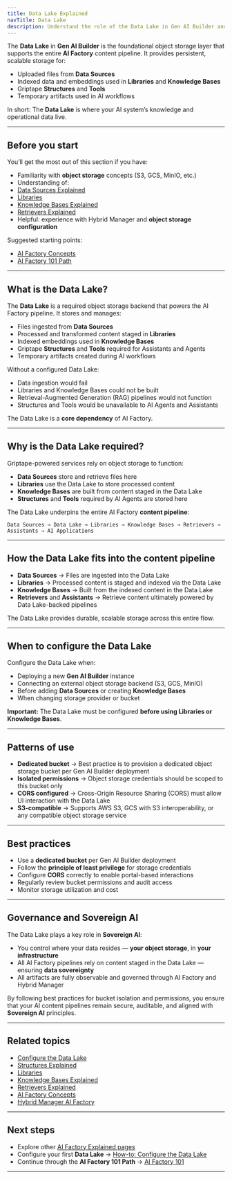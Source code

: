 ```yaml
---
title: Data Lake Explained
navTitle: Data Lake
description: Understand the role of the Data Lake in Gen AI Builder and how it supports AI Factory content pipelines.
---
```



The **Data Lake** in **Gen AI Builder** is the foundational object storage layer that supports the entire **AI Factory** content pipeline.
It provides persistent, scalable storage for:

- Uploaded files from **Data Sources**
- Indexed data and embeddings used in **Libraries** and **Knowledge Bases**
- Griptape **Structures** and **Tools**
- Temporary artifacts used in AI workflows

In short:
The **Data Lake** is where your AI system’s knowledge and operational data live.

---

## Before you start

You’ll get the most out of this section if you have:

- Familiarity with **object storage** concepts (S3, GCS, MinIO, etc.)
- Understanding of:
- [Data Sources Explained](structures-explained)
- [Libraries](../../../builder/libraries/index)
- [Knowledge Bases Explained](knowledge-bases-explained)
- [Retrievers Explained](retrievers-explained)
- Helpful: experience with Hybrid Manager and **object storage configuration**

Suggested starting points:

- [AI Factory Concepts](ai-factory-concepts)
- [AI Factory 101 Path](../paths/101)

---

## What is the Data Lake?

The **Data Lake** is a required object storage backend that powers the AI Factory pipeline.
It stores and manages:

- Files ingested from **Data Sources**
- Processed and transformed content staged in **Libraries**
- Indexed embeddings used in **Knowledge Bases**
- Griptape **Structures** and **Tools** required for Assistants and Agents
- Temporary artifacts created during AI workflows

Without a configured Data Lake:

- Data ingestion would fail
- Libraries and Knowledge Bases could not be built
- Retrieval-Augmented Generation (RAG) pipelines would not function
- Structures and Tools would be unavailable to AI Agents and Assistants

The Data Lake is a **core dependency** of AI Factory.

---

## Why is the Data Lake required?

Griptape-powered services rely on object storage to function:

- **Data Sources** store and retrieve files here
- **Libraries** use the Data Lake to store processed content
- **Knowledge Bases** are built from content staged in the Data Lake
- **Structures** and **Tools** required by AI Agents are stored here

The Data Lake underpins the entire AI Factory **content pipeline**:

```
Data Sources → Data Lake → Libraries → Knowledge Bases → Retrievers → Assistants → AI Applications
```

---

## How the Data Lake fits into the content pipeline

- **Data Sources** → Files are ingested into the Data Lake
- **Libraries** → Processed content is staged and indexed via the Data Lake
- **Knowledge Bases** → Built from the indexed content in the Data Lake
- **Retrievers** and **Assistants** → Retrieve content ultimately powered by Data Lake-backed pipelines

The Data Lake provides durable, scalable storage across this entire flow.

---

## When to configure the Data Lake

Configure the Data Lake when:

- Deploying a new **Gen AI Builder** instance
- Connecting an external object storage backend (S3, GCS, MinIO)
- Before adding **Data Sources** or creating **Knowledge Bases**
- When changing storage provider or bucket

**Important:** The Data Lake must be configured **before using Libraries or Knowledge Bases**.

---

## Patterns of use

- **Dedicated bucket** → Best practice is to provision a dedicated object storage bucket per Gen AI Builder deployment
- **Isolated permissions** → Object storage credentials should be scoped to this bucket only
- **CORS configured** → Cross-Origin Resource Sharing (CORS) must allow UI interaction with the Data Lake
- **S3-compatible** → Supports AWS S3, GCS with S3 interoperability, or any compatible object storage service

---

## Best practices

- Use a **dedicated bucket** per Gen AI Builder deployment
- Follow the **principle of least privilege** for storage credentials
- Configure **CORS** correctly to enable portal-based interactions
- Regularly review bucket permissions and audit access
- Monitor storage utilization and cost

---

## Governance and Sovereign AI

The Data Lake plays a key role in **Sovereign AI**:

- You control where your data resides — **your object storage**, in **your infrastructure**
- All AI Factory pipelines rely on content staged in the Data Lake — ensuring **data sovereignty**
- All artifacts are fully observable and governed through AI Factory and Hybrid Manager

By following best practices for bucket isolation and permissions, you ensure that your AI content pipelines remain secure, auditable, and aligned with **Sovereign AI** principles.

---

## Related topics

- [Configure the Data Lake](../../../how-to/gen-ai/configure-datalake)
- [Structures Explained](structures-explained)
- [Libraries](../../../builder/libraries/index)
- [Knowledge Bases Explained](knowledge-bases-explained)
- [Retrievers Explained](retrievers-explained)
- [AI Factory Concepts](ai-factory-concepts)
- [Hybrid Manager AI Factory](../../../../hybrid-manager/ai-factory)

---

## Next steps

- Explore other [AI Factory Explained pages](./index)
- Configure your first **Data Lake** → [How-to: Configure the Data Lake](../../../how-to/gen-ai/configure-datalake)
- Continue through the **AI Factory 101 Path** → [AI Factory 101](../paths/101)

---

